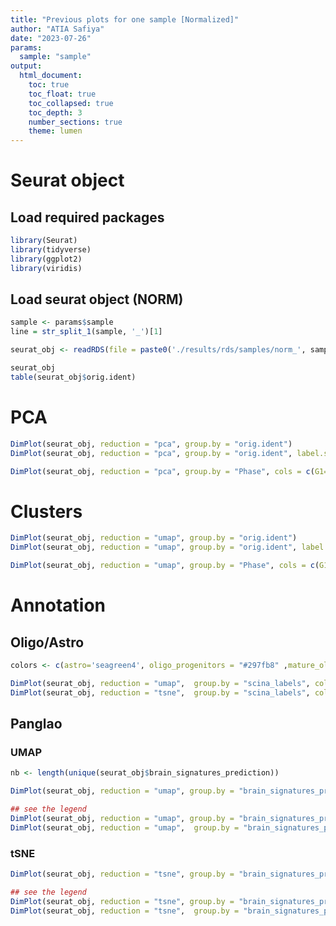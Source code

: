 ```yaml
---
title: "Previous plots for one sample [Normalized]"
author: "ATIA Safiya"
date: "2023-07-26"
params:
  sample: "sample"
output:
  html_document:
    toc: true
    toc_float: true
    toc_collapsed: true
    toc_depth: 3
    number_sections: true
    theme: lumen
---
```


# Seurat object  
## Load required packages
```r
library(Seurat)
library(tidyverse)
library(ggplot2)
library(viridis)
```

## Load seurat object (NORM)
```r
sample <- params$sample
line = str_split_1(sample, '_')[1]

seurat_obj <- readRDS(file = paste0('./results/rds/samples/norm_', sample, '.rds'))

seurat_obj
table(seurat_obj$orig.ident)
```

# PCA
```r
DimPlot(seurat_obj, reduction = "pca", group.by = "orig.ident")
DimPlot(seurat_obj, reduction = "pca", group.by = "orig.ident", label.size = 4, label = TRUE)+ NoLegend()

DimPlot(seurat_obj, reduction = "pca", group.by = "Phase", cols = c(G1='azure4',G2M='dodgerblue', S='tomato3') )
```

# Clusters 

```r
DimPlot(seurat_obj, reduction = "umap", group.by = "orig.ident")
DimPlot(seurat_obj, reduction = "umap", group.by = "orig.ident", label.size = 4, label = TRUE)+ NoLegend()

DimPlot(seurat_obj, reduction = "umap", group.by = "Phase", cols = c(G1='azure4',G2M='dodgerblue', S='tomato3') )
```

# Annotation
## Oligo/Astro
```r
colors <- c(astro='seagreen4', oligo_progenitors = "#297fb8" ,mature_oligo='orangered3', unknown="lightgray")

DimPlot(seurat_obj, reduction = "umap",  group.by = "scina_labels", cols = colors)
DimPlot(seurat_obj, reduction = "tsne",  group.by = "scina_labels", cols = colors)
```

## Panglao  
### UMAP  
```r
nb <- length(unique(seurat_obj$brain_signatures_prediction))

DimPlot(seurat_obj, reduction = "umap", group.by = "brain_signatures_prediction", cols= c(viridis(nb-1),"gray")) + NoLegend()

## see the legend
DimPlot(seurat_obj, reduction = "umap", group.by = "brain_signatures_prediction", label.size = 4, label = TRUE, cols= c(viridis(nb-1),"gray")) + NoLegend()
DimPlot(seurat_obj, reduction = "umap",  group.by = "brain_signatures_prediction", cols= c(viridis(nb-1),"gray"))
```


### tSNE  
```r
DimPlot(seurat_obj, reduction = "tsne", group.by = "brain_signatures_prediction", cols= c(viridis(nb-1),"gray")) + NoLegend()

## see the legend
DimPlot(seurat_obj, reduction = "tsne", group.by = "brain_signatures_prediction", label.size = 4, label = TRUE, cols= c(viridis(nb-1),"gray")) + NoLegend()
DimPlot(seurat_obj, reduction = "tsne",  group.by = "brain_signatures_prediction", cols= c(viridis(nb-1),"gray"))
```
